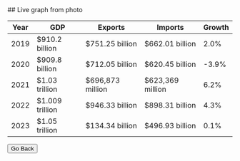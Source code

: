 
<div style={{ textAlign: 'center', justifyContent: 'center', width: '40%', margin: 'auto' }}>
  ## Live graph from photo

  | Year  | GDP               | Exports          | Imports          | Growth  |
  |-------|-------------------|------------------|------------------|---------|
  | 2019  | $910.2 billion    | $751.25 billion  | $662.01 billion  | 2.0%    |
  | 2020  | $909.8 billion    | $712.05 billion  | $620.45 billion  | -3.9%   |
  | 2021  | $1.03 trillion    | $696,873 million | $623,369 million | 6.2%    |
  | 2022  | $1.009 trillion   | $946.33 billion  | $898.31 billion  | 4.3%    |
  | 2023  | $1.05 trillion    | $134.34 billion  | $496.93 billion  | 0.1%    |
  
  <Button to='/project'>Go Back</Button>
</div>